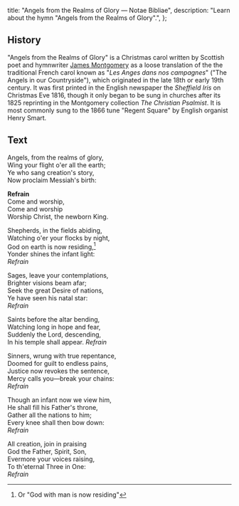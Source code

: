   title: "Angels from the Realms of Glory — Notae Bibliae",
  description: "Learn about the hymn \"Angels from the Realms of Glory\".",
};

<Initial text="Angels from the Realms of Glory" />

## History

"Angels from the Realms of Glory" is a Christmas carol written by Scottish poet and hymnwriter [James Montgomery](/liturgy/music/composers/james-montgomery) as a loose translation of the the traditional French carol known as "*Les Anges dans nos campagnes*" ("The Angels in our Countryside"), which originated in the late 18th or early 19th century. It was first printed in the English newspaper the *Sheffield Iris* on Christmas Eve 1816, though it only began to be sung in churches after its 1825 reprinting in the Montgomery collection *The Christian Psalmist*. It is most commonly sung to the 1866 tune "Regent Square" by English organist Henry Smart.

## Text

Angels, from the realms of glory,<br/>
Wing your flight o'er all the earth;<br/>
Ye who sang creation's story,<br/>
Now proclaim Messiah's birth:

**Refrain**<br/>
Come and worship,<br/>
Come and worship<br/>
Worship Christ, the newborn King.

Shepherds, in the fields abiding,<br/>
Watching o'er your flocks by night,<br/>
God on earth is now residing,[^1]<br/>
Yonder shines the infant light:<br/>
*Refrain*

Sages, leave your contemplations,<br/>
Brighter visions beam afar;<br/>
Seek the great Desire of nations,<br/>
Ye have seen his natal star:<br/>
*Refrain*

Saints before the altar bending,<br/>
Watching long in hope and fear,<br/>
Suddenly the Lord, descending,<br/>
In his temple shall appear. *Refrain*

Sinners, wrung with true repentance,<br/>
Doomed for guilt to endless pains,<br/>
Justice now revokes the sentence,<br/>
Mercy calls you—break your chains:<br/>
*Refrain*

Though an infant now we view him,<br/>
He shall fill his Father's throne,<br/>
Gather all the nations to him;<br/>
Every knee shall then bow down:<br/>
*Refrain*

All creation, join in praising<br/>
God the Father, Spirit, Son,<br/>
Evermore your voices raising,<br/>
To th'eternal Three in One:<br/>
*Refrain*

[^1]: Or "God with man is now residing"

